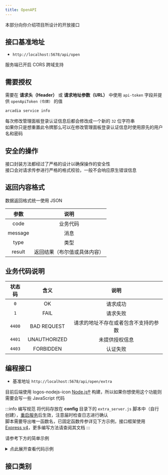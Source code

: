```yaml
---
title: OpenAPI
---
```


本部分向你介绍项目所设计的开放接口

## 接口基准地址

- `http://localhost:5678/api/open`

服务端已开启 CORS 跨域支持

## 需要授权

需要在 **请求头（Header）** 或 **请求地址参数（URL）** 中使用 `api-token` 字段并提供 `openApiToken（令牌）` 的值

```bash title="获取令牌的方法"
arcadia service info
```
每次修改管理面板登录认证信息后都会修改成一个新的 `32` 位字符串  
如果你只是想重置此令牌那么可以在修改管理面板登录认证信息时使用原先的用户名和密码

## 安全的操作

接口封装方法都经过了严格的设计以确保操作的安全性  
接口会对请求传参进行严格的格式校验，一般不会响应原生错误信息

## 返回内容格式

数据返回格式统一使用 JSON

<APITable>

| 参数 | 说明 |
| :----: | :-----: |
|  code  | 业务代码 |
|  message | 消息 |
|  type | 类型 |
|  result | 返回结果（布尔值或具体内容） |

</APITable>

## 业务代码说明

<APITable>

|  状态码  |         含义           | 说明                             |
| :-----: | :-------------------: | :-----------------------------: |
|  `0`    |          OK           | 请求成功                          |
|  `1`    |         FAIL          | 请求失败                          |
|  `4400` |      BAD REQUEST      | 请求的地址不存在或者包含不支持的参数   |
|  `4401` |     UNAUTHORIZED      | 未提供授权信息                     |
|  `4403` |       FORBIDDEN       | 认证失败                          |

</APITable>

## 编程接口

- 基准地址 `http://localhost:5678/api/open/extra`

目前后端使用 <Icon>logos-nodejs-icon</Icon> [Node.js®](https://nodejs.org) 构建，所以如果你想使用这个功能则需要会写一些 JavaScript 代码

:::info 编写规范
将代码存放在 **config** 目录下的 `extra_server.js` 脚本中（自行创建），[重启服务](/docs/cli/server/service#开启重启服务)后生效，注意届时检查日志进行确认  
脚本需要导出唯一函数名，已固定函数传参详见下方示例，接口框架使用 [Express v4](https://expressjs.com)，更多编写方法请查阅其文档
:::

请参考下方的简单示例

<details>
<summary>点此展开查看代码示例</summary>

```jsx language=javascript title="extra_server.js" showLineNumbers
async function Main(api, resTemplate, logger) {
    // api express框架实例
    // resTemplate 接口响应内置模板（具体详见 src/core/http/index.js，也可以自定义）
    // logger 日志组件，支持分级（info、warn、debug、error、fatal），之后你可以在 server.log 中查看

    api.get('/test1', function (request, response) {
        // queryParams = request.query
        try {
            const msg = '/api/open/extra/test1 GET 接口请求成功'
            response.send(resTemplate.okData(msg)) // 请求成功
            logger.info(msg)
        } catch (e) {
            response.send(resTemplate.fail(e.message)) // 请求失败
        }
    })
    api.post('/test2', function (request, response) {
        // bodyParams = request.body
        try {
            const msg = '/api/open/extra/test2 POST 接口请求成功'
            response.send(resTemplate.okData(msg)) // 请求成功
            logger.info(msg)
        } catch (e) {
            response.send(resTemplate.fail(e.message)) // 请求失败
        }
    })
}

module.exports = Main
```

</details>

## 接口类别


<DocCardList />
